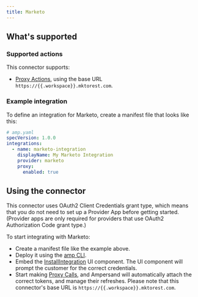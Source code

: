```yaml
---
title: Marketo
---
```

## What's supported

### Supported actions

This connector supports:
- [Proxy Actions](/define-integrations/proxy-actions), using the base URL `https://{{.workspace}}.mktorest.com`.

### Example integration

To define an integration for Marketo, create a manifest file that looks like this:

```YAML
# amp.yaml
specVersion: 1.0.0
integrations:
  - name: marketo-integration
    displayName: My Marketo Integration
    provider: marketo
    proxy:
      enabled: true
```

## Using the connector

This connector uses OAuth2 Client Credentials grant type, which means that you do not need to set up a Provider App before getting started. (Provider apps are only required for providers that use OAuth2 Authorization Code grant type.)

To start integrating with Marketo:
- Create a manifest file like the example above.
- Deploy it using the [amp CLI](/cli/overview).
- Embed the [InstallIntegration](/embeddable-ui-components#install-integration) UI component. The UI component will prompt the customer for the correct credentials.
- Start making [Proxy Calls](/define-integrations/proxy-actions), and Ampersand will automatically attach the correct tokens, and manage their refreshes. Please note that this connector's base URL is `https://{{.workspace}}.mktorest.com`.
